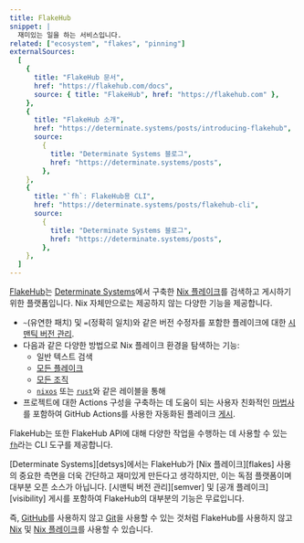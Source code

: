 ```yaml
---
title: FlakeHub
snippet: |
  재미있는 일을 하는 서비스입니다.
related: ["ecosystem", "flakes", "pinning"]
externalSources:
  [
    {
      title: "FlakeHub 문서",
      href: "https://flakehub.com/docs",
      source: { title: "FlakeHub", href: "https://flakehub.com" },
    },
    {
      title: "FlakeHub 소개",
      href: "https://determinate.systems/posts/introducing-flakehub",
      source:
        {
          title: "Determinate Systems 블로그",
          href: "https://determinate.systems/posts",
        },
    },
    {
      title: "`fh`: FlakeHub용 CLI",
      href: "https://determinate.systems/posts/flakehub-cli",
      source:
        {
          title: "Determinate Systems 블로그",
          href: "https://determinate.systems/posts",
        },
    },
  ]
---
```


[FlakeHub]는 [Determinate Systems][detsys]에서 구축한 [Nix 플레이크][flakes]를 검색하고 게시하기 위한 플랫폼입니다.
Nix 자체만으로는 제공하지 않는 다양한 기능을 제공합니다.

- `~`(유연한 패치) 및 `=`(정확히 일치)와 같은 버전 수정자를 포함한 플레이크에 대한 [시맨틱 버전 관리][semver].
- 다음과 같은 다양한 방법으로 Nix 플레이크 환경을 탐색하는 기능:
  - 일반 텍스트 검색
  - [모든 플레이크][all-flakes]
  - [모든 조직][all-orgs]
  - [`nixos`][label-nixos] 또는 [`rust`][label-rust]와 같은 레이블을 통해
- 프로젝트에 대한 Actions 구성을 구축하는 데 도움이 되는 사용자 친화적인 [마법사][wizard]를 포함하여 GitHub Actions를 사용한 자동화된 플레이크 [게시][publishing].

FlakeHub는 또한 FlakeHub API에 대해 다양한 작업을 수행하는 데 사용할 수 있는 [`fh`][fh]라는 CLI 도구를 제공합니다.

<Admonition info open title="FlakeHub는 독점 플랫폼입니다">
[Determinate Systems][detsys]에서는 FlakeHub가 [Nix 플레이크][flakes] 사용의 중요한 측면을 더욱 간단하고 재미있게 만든다고 생각하지만, 이는 독점 플랫폼이며 대부분 오픈 소스가 아닙니다.
[시맨틱 버전 관리][semver] 및 [공개 플레이크][visibility] 게시를 포함하여 FlakeHub의 대부분의 기능은 무료입니다.

즉, [GitHub]를 사용하지 않고 [Git]을 사용할 수 있는 것처럼 FlakeHub를 사용하지 않고 [Nix] 및 [Nix 플레이크][flakes]를 사용할 수 있습니다.

</Admonition>

[all-flakes]: https://flakehub.com/flakes
[all-orgs]: https://flakehub.com/orgs
[detsys]: https://determinate.systems
[docs]: https://flakehub.com/docs
[fh]: https://github.com/DeterminateSystems/fh
[flakehub]: https://flakehub.com
[flakes]: /concepts/flakes
[git]: https://git-scm.com
[github]: https://github.com
[label-nixos]: https://flakehub.com/label/nixos
[label-rust]: https://flakehub.com/label/rust
[nix]: /concepts/nix
[publishing]: https://determinate.systems/posts/introducing-flakehub#publish
[semver]: https://flakehub.com/docs/concepts/semver
[visibility]: https://flakehub.com/docs/concepts/visibility
[wizard]: https://flakehub.com/new
